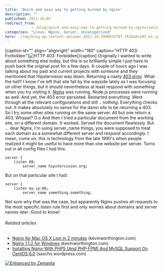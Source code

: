 ```yaml
---
title: 'Quick and easy way to getting burned by nginx'
description: ""
published: 2011-10-05
redirect_from: 
            - /blog/quick-and-easy-way-to-getting-burned-by-nginx/swizec/2572
categories: "Linux, Nginx, Server, Uncategorized"
hero: ./img/blog-wp-content-uploads-2011-10-2990635787_f61ba8ce93_m1.jpg
---
```

\[caption id=&quot;&quot; align=&quot;alignright&quot; width=&quot;180&quot; caption=&quot;HTTP 403: Forbidden&quot;]![HTTP 403: Forbidden](./img/blog-wp-content-uploads-2011-10-2990635787_f61ba8ce93_m1.jpg "HTTP 403: Forbidden")\[/caption] Originally I wanted to write about something else today, but this is so brilliantly simple I just have to push back the original post for a few days. A couple of hours ago I was talking about my past and current projects with someone and they mentioned that Hipstervision was down. Returning a nasty [403 error](http://en.wikipedia.org/wiki/HTTP_403 "HTTP 403"). What the hell? I know I&#x27;ve left that site fall by the wayside lately as I was focusing on other things, but it should nevertheless at least respond with _something_ when you try visiting it. [Nginx](http://www.nginx.org/ "Nginx") was running. Node.js processes were running as well. And yet, the 403 error persisted. Restarted everything. Went through all the relevant configurations and still .. nothing. Everything checks out. It makes absolutely no sense for the damn site to be returning a 403. So I try some other sites running on the same server. All but one return a 403. Whaaat? O.o And then I tried a particular document from the working site, on a different domain. It worked. Served the document flawlessly. But ... dear Nginx, I&#x27;m using server_name things, you were supposed to treat each domain as a somewhat different server and respond accordingly. I mean, come on, this is technology from the late 1990&#x27;s when people realized it might be useful to have more than one website per server. Turns out in all config files I had this:

```undefined
server {
	listen 80;
        server_name hipstervision.org;
```

But on that particular site I had:

```undefined
server {
	listen my-ip:80;
        server_name something.something;
```

Not sure why that was the case, but apparently Nginx pushes all requests to the most specific _listen_ rule first and only worries about domains and server names later. Good to know!

###### Related articles

- [Nginx for Mac OS X Lion in 2 minutes](http://www.kevinworthington.com/nginx-for-mac-os-x-lion-in-2-minutes/) (kevinworthington.com)
- [Nginx 1.1.2 for Windows](http://www.kevinworthington.com/nginx-1-1-2-for-windows/) (kevinworthington.com)
- [Installing Nginx With PHP5 (And PHP-FPM) And MySQL Support On CentOS 6.0](http://sascho.wordpress.com/2011/10/01/installing-nginx-with-php5-and-php-fpm-and-mysql-support-on-centos-6-0/) (sascho.wordpress.com)

[![Enhanced by Zemanta](http://img.zemanta.com/zemified_e.png?x-id=68da6e63-59a0-45b6-9697-bbee074199fe)](http://www.zemanta.com/ "Enhanced by Zemanta")
